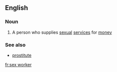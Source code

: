 ==English==

===Noun===
{{wikipedia}}
{{en-noun|sg=[[sex]] [[worker]]}}

# A person who supplies [[sexual]] [[service]]s for [[money]]

===See also===
*[[prostitute]]

[[fr:sex worker]]